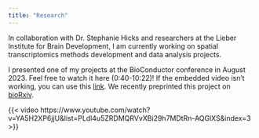 ```yaml
---
title: "Research"
---
```


In collaboration with Dr. Stephanie Hicks and researchers at the Lieber Institute for Brain Development, I am currently working on spatial transcriptomics methods development and data analysis projects.

I presented one of my projects at the BioConductor conference in August 2023. Feel free to watch it here (0:40-10:22)! If the embedded video isn't working, you can use this [link](https://www.youtube.com/watch?v=YA5H2XP6jjU&list=PLdl4u5ZRDMQRVvXBi29h7MDtRn-AQGlXS&index=3). We recently preprinted this project on [bioRxiv](https://www.biorxiv.org/content/10.1101/2024.11.04.621867v2).

{{< video https://www.youtube.com/watch?v=YA5H2XP6jjU&list=PLdl4u5ZRDMQRVvXBi29h7MDtRn-AQGlXS&index=3 >}}

